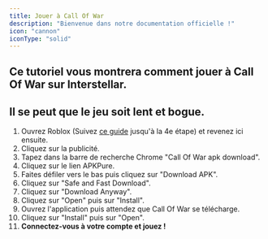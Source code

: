 ```yaml
---
title: Jouer à Call Of War
description: "Bienvenue dans notre documentation officielle !"
icon: "cannon"
iconType: "solid"
---
```

Ce tutoriel vous montrera comment jouer à Call Of War sur Interstellar.
---
<Warning>Il se peut que le jeu soit lent et bogue.</Warning>
---
1. Ouvrez Roblox (Suivez [ce guide](/robloxfr) jusqu'à la 4e étape) et revenez ici ensuite.
2. Cliquez sur la publicité.
3. Tapez dans la barre de recherche Chrome "Call Of War apk download".
4. Cliquez sur le lien APKPure.
5. Faites défiler vers le bas puis cliquez sur "Download APK".
6. Cliquez sur "Safe and Fast Download".
7. Cliquez sur "Download Anyway".
8. Cliquez sur "Open" puis sur "Install".
9. Ouvrez l'application puis attendez que Call Of War se télécharge.
10. Cliquez sur "Install" puis sur "Open".
11. **Connectez-vous à votre compte et jouez !**
